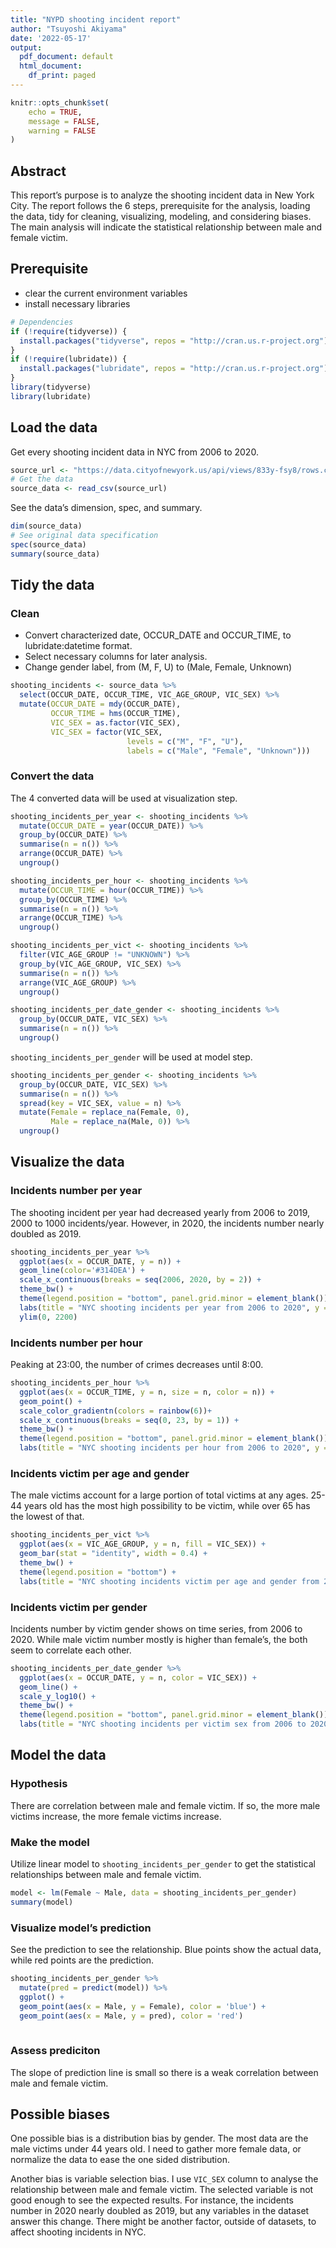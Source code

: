 ```yaml
---
title: "NYPD shooting incident report"
author: "Tsuyoshi Akiyama"
date: '2022-05-17'
output:
  pdf_document: default
  html_document:
    df_print: paged
---
```


```r
knitr::opts_chunk$set(
	echo = TRUE,
	message = FALSE,
	warning = FALSE
)
```

## Abstract

This report's purpose is to analyze the shooting incident data in New York City. The report follows the 6 steps, prerequisite for the analysis, loading the data, tidy for cleaning, visualizing, modeling, and considering biases. The main analysis will indicate the statistical relationship between male and female victim.

## Prerequisite

* clear the current environment variables
* install necessary libraries

```r
# Dependencies
if (!require(tidyverse)) {
  install.packages("tidyverse", repos = "http://cran.us.r-project.org")
}
if (!require(lubridate)) {
  install.packages("lubridate", repos = "http://cran.us.r-project.org")
}
library(tidyverse)
library(lubridate)
```

## Load the data

Get every shooting incident data in NYC from 2006 to 2020.
```r
source_url <- "https://data.cityofnewyork.us/api/views/833y-fsy8/rows.csv"
# Get the data
source_data <- read_csv(source_url)
```

See the data's dimension, spec, and summary.
```r
dim(source_data)
# See original data specification
spec(source_data)
summary(source_data)
```

## Tidy the data

### Clean 
* Convert characterized date, OCCUR_DATE and OCCUR_TIME, to lubridate:datetime format. 
* Select necessary columns for later analysis.
* Change gender label, from (M, F, U) to (Male, Female, Unknown)
```r
shooting_incidents <- source_data %>% 
  select(OCCUR_DATE, OCCUR_TIME, VIC_AGE_GROUP, VIC_SEX) %>% 
  mutate(OCCUR_DATE = mdy(OCCUR_DATE),
         OCCUR_TIME = hms(OCCUR_TIME),
         VIC_SEX = as.factor(VIC_SEX),
         VIC_SEX = factor(VIC_SEX,
                          levels = c("M", "F", "U"),
                          labels = c("Male", "Female", "Unknown")))
```

### Convert the data
The 4 converted data will be used at visualization step.
```r
shooting_incidents_per_year <- shooting_incidents %>% 
  mutate(OCCUR_DATE = year(OCCUR_DATE)) %>% 
  group_by(OCCUR_DATE) %>% 
  summarise(n = n()) %>% 
  arrange(OCCUR_DATE) %>% 
  ungroup()

shooting_incidents_per_hour <- shooting_incidents %>% 
  mutate(OCCUR_TIME = hour(OCCUR_TIME)) %>% 
  group_by(OCCUR_TIME) %>% 
  summarise(n = n()) %>% 
  arrange(OCCUR_TIME) %>% 
  ungroup()

shooting_incidents_per_vict <- shooting_incidents %>% 
  filter(VIC_AGE_GROUP != "UNKNOWN") %>% 
  group_by(VIC_AGE_GROUP, VIC_SEX) %>% 
  summarise(n = n()) %>% 
  arrange(VIC_AGE_GROUP) %>% 
  ungroup()

shooting_incidents_per_date_gender <- shooting_incidents %>% 
  group_by(OCCUR_DATE, VIC_SEX) %>% 
  summarise(n = n()) %>% 
  ungroup()
```

`shooting_incidents_per_gender` will be used at model step.
```r
shooting_incidents_per_gender <- shooting_incidents %>%
  group_by(OCCUR_DATE, VIC_SEX) %>% 
  summarise(n = n()) %>% 
  spread(key = VIC_SEX, value = n) %>% 
  mutate(Female = replace_na(Female, 0),
         Male = replace_na(Male, 0)) %>% 
  ungroup()
```


## Visualize the data

### Incidents number per year
The shooting incident per year had decreased yearly from 2006 to 2019, 2000 to 1000 incidents/year. However, in 2020, the incidents number nearly doubled as 2019.
```r
shooting_incidents_per_year %>% 
  ggplot(aes(x = OCCUR_DATE, y = n)) +
  geom_line(color='#314DEA') +
  scale_x_continuous(breaks = seq(2006, 2020, by = 2)) +
  theme_bw() +
  theme(legend.position = "bottom", panel.grid.minor = element_blank()) +
  labs(title = "NYC shooting incidents per year from 2006 to 2020", y = NULL, x = "year") +
  ylim(0, 2200)

```

### Incidents number per hour
Peaking at 23:00, the number of crimes decreases until 8:00.
```r
shooting_incidents_per_hour %>% 
  ggplot(aes(x = OCCUR_TIME, y = n, size = n, color = n)) +
  geom_point() + 
  scale_color_gradientn(colors = rainbow(6))+
  scale_x_continuous(breaks = seq(0, 23, by = 1)) +
  theme_bw() +
  theme(legend.position = "bottom", panel.grid.minor = element_blank()) +
  labs(title = "NYC shooting incidents per hour from 2006 to 2020", y = NULL, x = "hour")
```

### Incidents victim per age and gender
The male victims account for a large portion of total victims at any ages. 25-44 years old has the most high possibility to be victim, while over 65 has the lowest of that.
```r
shooting_incidents_per_vict %>% 
  ggplot(aes(x = VIC_AGE_GROUP, y = n, fill = VIC_SEX)) +
  geom_bar(stat = "identity", width = 0.4) +
  theme_bw() +
  theme(legend.position = "bottom") +
  labs(title = "NYC shooting incidents victim per age and gender from 2006 to 2020", y = NULL, x = "age")
```

### Incidents victim per gender
Incidents number by victim gender shows on time series, from 2006 to 2020. While male victim number mostly is higher than female's, the both seem to correlate each other.
```r
shooting_incidents_per_date_gender %>% 
  ggplot(aes(x = OCCUR_DATE, y = n, color = VIC_SEX)) +
  geom_line() +
  scale_y_log10() +
  theme_bw() +
  theme(legend.position = "bottom", panel.grid.minor = element_blank()) +
  labs(title = "NYC shooting incidents per victim sex from 2006 to 2020", y = NULL, x = "year")
```

## Model the data

### Hypothesis
There are correlation between male and female victim. If so, the more male victims increase, the more female victims increase.

### Make the model
Utilize linear model to `shooting_incidents_per_gender` to get the statistical relationships between male and female victim.

```r
model <- lm(Female ~ Male, data = shooting_incidents_per_gender)
summary(model)
```

### Visualize model's prediction
See the prediction to see the relationship. Blue points show the actual data, while red points are the prediction.
```r
shooting_incidents_per_gender %>% 
  mutate(pred = predict(model)) %>% 
  ggplot() +
  geom_point(aes(x = Male, y = Female), color = 'blue') +
  geom_point(aes(x = Male, y = pred), color = 'red')
            
```

### Assess prediciton
The slope of prediction line is small so there is a weak correlation between male and female victim. 

## Possible biases

One possible bias is a distribution bias by gender. The most data are the male victims under 44 years old. I need to gather more female data, or normalize the data to ease the one sided distribution.

Another bias is variable selection bias. I use `VIC_SEX` column to analyse the relationship between male and female victim. The selected variable is not good enough to see the expected results. For instance, the incidents number in 2020 nearly doubled as 2019, but any variables in the dataset answer this change. There might be another factor, outside of datasets, to affect shooting incidents in NYC.

